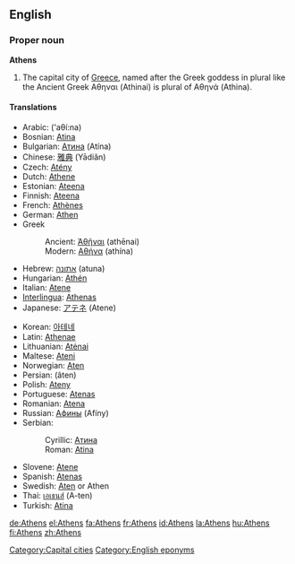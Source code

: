 ==English==
{{wikipedia}}

===Proper noun===
'''Athens'''

# The capital city of [[Greece]], named after the Greek goddess in plural like the Ancient Greek Αθηναι (Athinai) is plural of Αθηνά (Athina).

====Translations====
{{trans-top|capital city of Greece}}
*Arabic: {{ARchar|[[اثينا|أثينا]]}} ('aθí:na) {{f}}
*Bosnian: [[Atina#Bosnian|Atina]] {{f}}
*Bulgarian: [[Атина]] (Atína) {{f}}
*Chinese: [[雅典]] (Yādiǎn)
*Czech: [[Atény]] {{f}} {{p}}
*Dutch: [[Athene]]
*Estonian: [[Ateena]]
*Finnish: [[Ateena]]
*French: [[Athènes]]
*German: [[Athen]] {{n}}
*Greek
*:Ancient: [[Ἀθῆναι]] (athēnai) {{fpl}}
*:Modern: [[Αθήνα]] (athína) {{f}}
*Hebrew: [[אתונה]] (atuna)
*Hungarian: [[Athén]]
*Italian: [[Atene]] {{f}}
*[[Interlingua]]: [[Athenas]]
*Japanese: [[アテネ]] (Atene)
{{trans-mid}}
*Korean: [[아테네]]
*Latin: [[Athenae]] {{fpl}}
*Lithuanian: [[Atėnai]]
*Maltese: [[Ateni]]
*Norwegian: [[Aten]]
*Persian: {{FAchar|[[آتن]]}} (âten)
*Polish: [[Ateny]] {{p}}
*Portuguese: [[Atenas]] {{f}}
*Romanian: [[Atena]] {{f}}
*Russian: [[Афины]] (Afíny) {{fpl}}
*Serbian:
*:Cyrillic: [[Атина#Serbian|Атина]] {{f}}
*:Roman: [[Atina#Serbian|Atina]] {{f}}
*Slovene: [[Atene]] {{fpl}}
*Spanish: [[Atenas]] {{f}}
*Swedish: [[Aten]] or Athen
*Thai: [[เอเธนส์]] (A-ten)
*Turkish: [[Atina]]
{{trans-bottom}}

[[Category:Capital cities]]
[[Category:English eponyms]]

[[de:Athens]]
[[el:Athens]]
[[fa:Athens]]
[[fr:Athens]]
[[id:Athens]]
[[la:Athens]]
[[hu:Athens]]
[[fi:Athens]]
[[zh:Athens]]